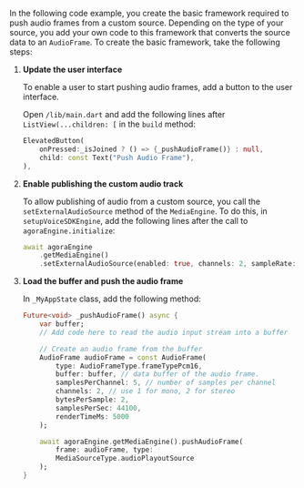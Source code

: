 <PlatformWrapper platform="flutter">

In the following code example, you create the basic framework required to push audio frames from a custom source. Depending on the type of your source, you add your own code to this framework that converts the source data to an `AudioFrame`. To create the basic framework, take the following steps:

1. **Update the user interface**

    To enable a user to start pushing audio frames, add a button to the user interface.

    Open `/lib/main.dart` and add the following lines after `ListView(...children: [` in the `build` method:

    ```dart
    ElevatedButton(
        onPressed:_isJoined ? () => {_pushAudioFrame()} : null,
        child: const Text("Push Audio Frame"),
    ),
    ```

1. **Enable publishing the custom audio track**

     To allow publishing of audio from a custom source, you call the `setExternalAudioSource` method of the `MediaEngine`. To do this, in `setupVoiceSDKEngine`, add the following lines after the call to `agoraEngine.initialize`:

    ```dart
    await agoraEngine
        .getMediaEngine()
        .setExternalAudioSource(enabled: true, channels: 2, sampleRate: 44100);
    ```

1. **Load the buffer and push the audio frame**

    In `_MyAppState` class, add the following method:

    ```dart
    Future<void> _pushAudioFrame() async {
        var buffer;
        // Add code here to read the audio input stream into a buffer

        // Create an audio frame from the buffer
        AudioFrame audioFrame = const AudioFrame(
            type: AudioFrameType.frameTypePcm16,
            buffer: buffer, // data buffer of the audio frame.
            samplesPerChannel: 5, // number of samples per channel
            channels: 2, // use 1 for mono, 2 for stereo
            bytesPerSample: 2,
            samplesPerSec: 44100,
            renderTimeMs: 5000
        );

        await agoraEngine.getMediaEngine().pushAudioFrame(
            frame: audioFrame, type:
            MediaSourceType.audioPlayoutSource
        );
    }
    ```



</PlatformWrapper>
